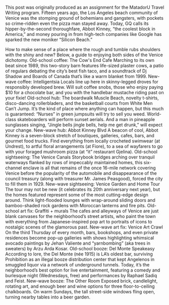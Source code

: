 This post was originally produced as an assignment for the MatadorU Travel Writing program.
Fifteen years ago, the Los Angeles beach community of Venice was the stomping ground of bohemians and gangsters, with pockets so crime-ridden even the pizza man stayed away. Today, GQ calls its hipper-by-the-second thoroughfare, Abbot Kinney, “the coolest block in America,” and money pouring in from high-tech companies like Google has sparked the new moniker “Silicon Beach.”

How to make sense of a place where the rough and tumble rubs shoulders with the shiny and new? Below, a guide to enjoying both sides of the Venice dichotomy.
Old-school coffee: The Cow's End Cafe
Marching to its own beat since 1989, this two-story barn features life-sized plaster cows, a patio of regulars debating the city’s best fish taco, and a soundtrack of Dj Shadow and Boards of Canada that’s like a warm blanket from 1999.
New-wave coffee: Intelligentsia
Locals line up here in skinny-legged droves for responsibly developed brew. Will suit coffee snobs, those who enjoy paying $10 for a chocolate bar, and you with the handlebar mustache riding past on your fixie!
Old-school hub: The boardwalk
Muscle Beach, novelty t-shirts, disco-dancing rollerbladers, and the basketball courts from White Men Can’t Jump. It’s the kind of place where anything can happen, but this much is guaranteed: “Nurses” in green jumpsuits will try to sell you weed. World-class skateboarders will perform sunset aerials. And a man in pineapple sunglasses singing, “Jingle bells jingle bells, help me get drunk,” will expect your change.
New-wave hub: Abbot Kinney Blvd
A beacon of cool, Abbot Kinney is a seven-block stretch of boutiques, galleries, cafes, bars, and gourmet food trucks. Find everything from locally crocheted swimwear (at Undrest), to artful floral arrangements (at Fiore), to a sea of wayfarers to go with your foraged mushroom pizza (at “it” restaurant Gjelina).
Old-school sightseeing: The Venice Canals
Storybook bridges arching over tranquil waterways flanked by rows of impeccably maintained homes, this six-channel enclave is all that remains of the once 16-mile network covering Venice before the popularity of the automobile and disappearance of the council treasury (along with treasurer Mr. James Peasgood), forced the city to fill them in 1929.
New-wave sightseeing: Venice Garden and Home Tour
The tour may not be new (it celebrates its 20th anniversary next year), but the homes featured represent some of the most cutting-edge design around. Think light-flooded lounges with wrap-around sliding doors and bamboo-shaded rock gardens with Moroccan lanterns and fire pits.
Old-school art fix: Graffiti + murals
The cafes and alleyways of Venice are just blank canvases for the neighborhood’s street artists, who paint the town with everything from Japanese-inspired pop art to portraits of icons to nostalgic scenes of the glamorous past.
New-wave art fix: Venice Art Crawl
On the third Thursday of every month, bars, bookshops, and even private residences become pop-up galleries with shows highlighting whimsical avocado paintings by Jehan Valiente and “yarnbombing” (aka trees in sweaters) by Arzu Arda Kosar.
Old-school booze: Del Monte Speakeasy
According to lore, the Del Monte (née 1915) is LA’s oldest bar, surviving Prohibition as an illegal booze distribution center that kept Angelenos in smuggled liquor via a network of underground tunnels. Today, it’s the neighborhood’s best option for live entertainment, featuring a comedy and burlesque night (Wednesdays, free) and performances by Raphael Sadiq and Feist.
New-wave booze: The Other Room
Exposed brick, candlelight, rotating art, and enough beer and wine options for three floor-to-ceiling chalkboards. On warm Sundays, the tall street-side windows fling open, turning nearby tables into a beer garden.